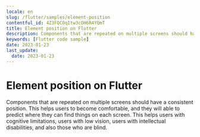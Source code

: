 ```yaml
---
locale: en
slug: /flutter/samples/element-position
contentful_id: 4Z3FQCOqItw3cOH6R4YQmT
title: Element position on Flutter
description: Components that are repeated on multiple screens should have a consistent position.
keywords: [Flutter code sample]
date: 2023-01-23
last_update:
  date: 2023-01-23
---
```


# Element position on Flutter

Components that are repeated on multiple screens should have a consistent position. This helps users to become comfortable, and they will able to predict where they can find things on each screen. This helps users with cognitive limitations, users with low vision, users with intellectual disabilities, and also those who are blind.

<CodeSample id="element-position" locale="en" platform="flutter"/>
